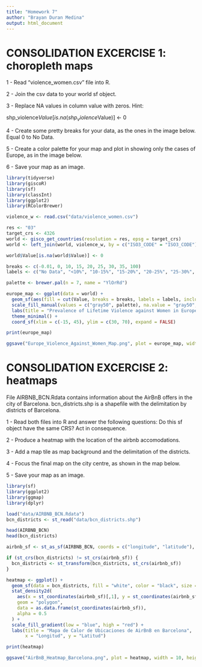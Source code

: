 ```yaml
---
title: "Homework 7"
author: "Brayan Duran Medina"
output: html_document
---
```


# CONSOLIDATION EXCERCISE 1: choropleth maps

1 - Read “violence_women.csv” file into R.

2 - Join the csv data to your world sf object.

3 - Replace NA values in column value with zeros. Hint:

shp_violence$Value[is.na(shp_violence$Value)] <- 0

4 - Create some pretty breaks for your data, as the ones in the image below. Equal 0 to No Data.

5 - Create a color palette for your map and plot in showing only the cases of Europe, as in the image below.

6 - Save your map as an image.

```r
library(tidyverse)
library(giscoR)
library(sf)
library(classInt)
library(ggplot2)
library(RColorBrewer)

violence_w <- read.csv("data/violence_women.csv")

res <- "03"
target_crs <- 4326
world <- gisco_get_countries(resolution = res, epsg = target_crs)
world <- left_join(world, violence_w, by = c("ISO3_CODE" = "ISO3_CODE"))

world$Value[is.na(world$Value)] <- 0

breaks <- c(-0.01, 0, 10, 15, 20, 25, 30, 35, 100)
labels <- c("No Data", "<10%", "10-15%", "15-20%", "20-25%", "25-30%", "30-35%", ">35%")

palette <- brewer.pal(n = 7, name = "YlOrRd")

europe_map <- ggplot(data = world) +
  geom_sf(aes(fill = cut(Value, breaks = breaks, labels = labels, include.lowest = TRUE)), color = "black") +
  scale_fill_manual(values = c("gray50", palette), na.value = "gray50", name = "Violence against Women") +
  labs(title = "Prevalence of Lifetime Violence against Women in Europe", subtitle = "Data Source: violence_women.csv") +
  theme_minimal() +
  coord_sf(xlim = c(-15, 45), ylim = c(30, 70), expand = FALSE)

print(europe_map)

ggsave("Europe_Violence_Against_Women_Map.png", plot = europe_map, width = 10, height = 10)
```

# CONSOLIDATION EXCERCISE 2: heatmaps

File AIRBNB_BCN.Rdata contains information about the AirBnB offers in the city of Barcelona. bcn_districts.shp is a shapefile with the delimitation by districts of Barcelona.

1 - Read both files into R and answer the following questions: Do this sf object have the same CRS? Act in consequence.

2 - Produce a heatmap with the location of the airbnb accomodations.

3 - Add a map tile as map background and the delimitation of the districts.

4 - Focus the final map on the city centre, as shown in the map below.

5 - Save your map as an image.

```r
library(sf)
library(ggplot2)
library(ggmap)
library(dplyr)

load("data/AIRBNB_BCN.Rdata")
bcn_districts <- st_read("data/bcn_districts.shp")

head(AIRBNB_BCN)
head(bcn_districts)

airbnb_sf <- st_as_sf(AIRBNB_BCN, coords = c("longitude", "latitude"), crs = 4326)

if (st_crs(bcn_districts) != st_crs(airbnb_sf)) {
  bcn_districts <- st_transform(bcn_districts, st_crs(airbnb_sf))
}

heatmap <- ggplot() +
  geom_sf(data = bcn_districts, fill = "white", color = "black", size = 0.5) +
  stat_density2d(
    aes(x = st_coordinates(airbnb_sf)[,1], y = st_coordinates(airbnb_sf)[,2], fill = ..level..),
    geom = "polygon",
    data = as.data.frame(st_coordinates(airbnb_sf)),
    alpha = 0.5
  ) +
  scale_fill_gradient(low = "blue", high = "red") +
  labs(title = "Mapa de Calor de Ubicaciones de AirBnB en Barcelona",
       x = "Longitud", y = "Latitud")

print(heatmap)

ggsave("AirBnB_Heatmap_Barcelona.png", plot = heatmap, width = 10, height = 8)
```